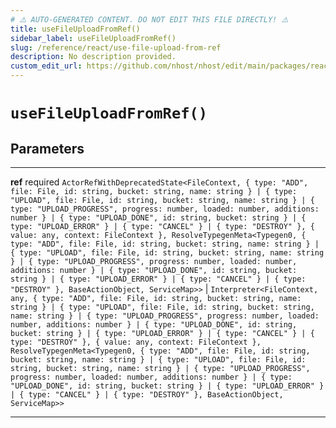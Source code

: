 ```yaml
---
# ⚠️ AUTO-GENERATED CONTENT. DO NOT EDIT THIS FILE DIRECTLY! ⚠️
title: useFileUploadFromRef()
sidebar_label: useFileUploadFromRef()
slug: /reference/react/use-file-upload-from-ref
description: No description provided.
custom_edit_url: https://github.com/nhost/nhost/edit/main/packages/react/src/useFileUpload.ts#L10
---
```


# `useFileUploadFromRef()`

## Parameters

---

**<span className="parameter-name">ref</span>** <span className="optional-status">required</span> `ActorRefWithDeprecatedState<FileContext, { type: "ADD", file: File, id: string, bucket: string, name: string } | { type: "UPLOAD", file: File, id: string, bucket: string, name: string } | { type: "UPLOAD_PROGRESS", progress: number, loaded: number, additions: number } | { type: "UPLOAD_DONE", id: string, bucket: string } | { type: "UPLOAD_ERROR" } | { type: "CANCEL" } | { type: "DESTROY" }, { value: any, context: FileContext }, ResolveTypegenMeta<Typegen0, { type: "ADD", file: File, id: string, bucket: string, name: string } | { type: "UPLOAD", file: File, id: string, bucket: string, name: string } | { type: "UPLOAD_PROGRESS", progress: number, loaded: number, additions: number } | { type: "UPLOAD_DONE", id: string, bucket: string } | { type: "UPLOAD_ERROR" } | { type: "CANCEL" } | { type: "DESTROY" }, BaseActionObject, ServiceMap>>` | `Interpreter<FileContext, any, { type: "ADD", file: File, id: string, bucket: string, name: string } | { type: "UPLOAD", file: File, id: string, bucket: string, name: string } | { type: "UPLOAD_PROGRESS", progress: number, loaded: number, additions: number } | { type: "UPLOAD_DONE", id: string, bucket: string } | { type: "UPLOAD_ERROR" } | { type: "CANCEL" } | { type: "DESTROY" }, { value: any, context: FileContext }, ResolveTypegenMeta<Typegen0, { type: "ADD", file: File, id: string, bucket: string, name: string } | { type: "UPLOAD", file: File, id: string, bucket: string, name: string } | { type: "UPLOAD_PROGRESS", progress: number, loaded: number, additions: number } | { type: "UPLOAD_DONE", id: string, bucket: string } | { type: "UPLOAD_ERROR" } | { type: "CANCEL" } | { type: "DESTROY" }, BaseActionObject, ServiceMap>>`

---
